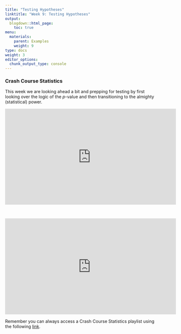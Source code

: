 ```yaml
---
title: "Testing Hypotheses"
linktitle: "Week 9: Testing Hypotheses"
output:
  blogdown::html_page:
    toc: true
menu:
  materials:
    parent: Examples
    weight: 9
type: docs
weight: 3
editor_options: 
  chunk_output_type: console
---
```


### Crash Course Statistics
This week we are looking ahead a bit and prepping for testing by first looking over the logic of the *p*-value and then transitioning to the almighty (statistical) power.

<p align="center">
<iframe width="560" height="315" src="https://www.youtube.com/embed/PPD8lER8ju4" frameborder="0" allow="accelerometer; autoplay; encrypted-media; gyroscope; picture-in-picture" allowfullscreen></iframe>
</p>
<br>
<p align="center">
<iframe width="560" height="315" src="https://www.youtube.com/embed/WWagtGT1zH4" frameborder="0" allow="accelerometer; autoplay; encrypted-media; gyroscope; picture-in-picture" allowfullscreen></iframe>
</p>


Remember you can always access a Crash Course Statistics playlist using the following  [link](https://www.youtube.com/playlist?list=PL8dPuuaLjXtNM_Y-bUAhblSAdWRnmBUcr){target="_blank"}.

